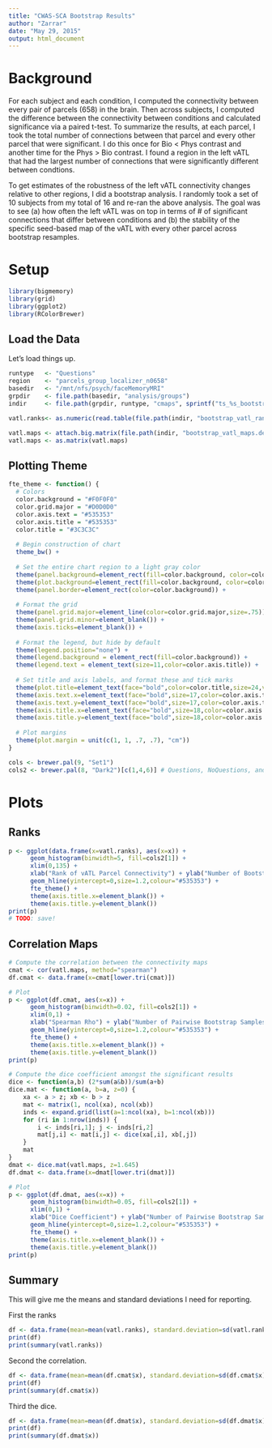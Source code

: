 ```yaml
---
title: "CWAS-SCA Bootstrap Results"
author: "Zarrar"
date: "May 29, 2015"
output: html_document
---
```


# Background

For each subject and each condition, I computed the connectivity between every pair of parcels (658) in the brain. Then across subjects, I computed the difference between the connectivity between conditions and calculated significance via a paired t-test. To summarize the results, at each parcel, I took the total number of connections between that parcel and every other parcel that were significant. I do this once for Bio < Phys contrast and another time for the Phys > Bio contrast. I found a region in the left vATL that had the largest number of connections that were significantly different between condtions.

To get estimates of the robustness of the left vATL connectivity changes relative to other regions, I did a bootstrap analysis. I randomly took a set of 10 subjects from my total of 16 and re-ran the above analysis. The goal was to see (a) how often the left vATL was on top in terms of # of significant connections that differ between conditions and (b) the stability of the specific seed-based map of the vATL with every other parcel across bootstrap resamples.

# Setup

```r
library(bigmemory)
library(grid)
library(ggplot2)
library(RColorBrewer)
```

## Load the Data

Let's load things up.

```r
runtype   <- "Questions"
region    <- "parcels_group_localizer_n0658"
basedir   <- "/mnt/nfs/psych/faceMemoryMRI"
grpdir    <- file.path(basedir, "analysis/groups")
indir     <- file.path(grpdir, runtype, "cmaps", sprintf("ts_%s_bootstrap+perms.sca", region))

vatl.ranks<- as.numeric(read.table(file.path(indir, "bootstrap_vatl_ranks.txt"))[,1])

vatl.maps <- attach.big.matrix(file.path(indir, "bootstrap_vatl_maps.desc")) # regions x resamps
vatl.maps <- as.matrix(vatl.maps)
```

## Plotting Theme

```r
fte_theme <- function() {
  # Colors
  color.background = "#F0F0F0"
  color.grid.major = "#D0D0D0"
  color.axis.text = "#535353"
  color.axis.title = "#535353"
  color.title = "#3C3C3C"
  
  # Begin construction of chart
  theme_bw() +
    
  # Set the entire chart region to a light gray color
  theme(panel.background=element_rect(fill=color.background, color=color.background)) +
  theme(plot.background=element_rect(fill=color.background, color=color.background)) +
  theme(panel.border=element_rect(color=color.background)) +
  
  # Format the grid
  theme(panel.grid.major=element_line(color=color.grid.major,size=.75)) +
  theme(panel.grid.minor=element_blank()) +
  theme(axis.ticks=element_blank()) +
  
  # Format the legend, but hide by default
  theme(legend.position="none") +
  theme(legend.background = element_rect(fill=color.background)) +
  theme(legend.text = element_text(size=11,color=color.axis.title)) +
  
  # Set title and axis labels, and format these and tick marks
  theme(plot.title=element_text(face="bold",color=color.title,size=24,vjust=2)) + #hjust=-0.08
  theme(axis.text.x=element_text(face="bold",size=17,color=color.axis.text)) +
  theme(axis.text.y=element_text(face="bold",size=17,color=color.axis.text)) +
  theme(axis.title.x=element_text(face="bold",size=18,color=color.axis.title, vjust=-.5)) +
  theme(axis.title.y=element_text(face="bold",size=18,color=color.axis.title, vjust=1.5)) +
  
  # Plot margins
  theme(plot.margin = unit(c(1, 1, .7, .7), "cm"))
}

cols <- brewer.pal(9, "Set1")
cols2 <- brewer.pal(8, "Dark2")[c(1,4,6)] # Questions, NoQuestions, and Overlap
```


# Plots

## Ranks

```r
p <- ggplot(data.frame(x=vatl.ranks), aes(x=x)) +
      geom_histogram(binwidth=5, fill=cols2[1]) + 
      xlim(0,135) + 
      xlab("Rank of vATL Parcel Connectivity") + ylab("Number of Bootstrap Samples") + 
      geom_hline(yintercept=0,size=1.2,colour="#535353") +
      fte_theme() + 
      theme(axis.title.x=element_blank()) + 
      theme(axis.title.y=element_blank())
print(p)
# TODO: save!  
```

## Correlation Maps

```r
# Compute the correlation between the connectivity maps
cmat <- cor(vatl.maps, method="spearman")
df.cmat <- data.frame(x=cmat[lower.tri(cmat)])

# Plot
p <- ggplot(df.cmat, aes(x=x)) +
      geom_histogram(binwidth=0.02, fill=cols2[1]) + 
      xlim(0,1) + 
      xlab("Spearman Rho") + ylab("Number of Pairwise Bootstrap Samples") + 
      geom_hline(yintercept=0,size=1.2,colour="#535353") +
      fte_theme() + 
      theme(axis.title.x=element_blank()) + 
      theme(axis.title.y=element_blank())
print(p)
```

```r
# Compute the dice coefficient amongst the significant results
dice <- function(a,b) (2*sum(a&b))/sum(a+b)
dice.mat <- function(a, b=a, z=0) {
    xa <- a > z; xb <- b > z
    mat <- matrix(1, ncol(xa), ncol(xb))
    inds <- expand.grid(list(a=1:ncol(xa), b=1:ncol(xb)))
    for (ri in 1:nrow(inds)) {
        i <- inds[ri,1]; j <- inds[ri,2]
        mat[j,i] <- mat[i,j] <- dice(xa[,i], xb[,j])
    }
    mat
}
dmat <- dice.mat(vatl.maps, z=1.645)
df.dmat <- data.frame(x=dmat[lower.tri(dmat)])

# Plot
p <- ggplot(df.dmat, aes(x=x)) +
      geom_histogram(binwidth=0.05, fill=cols2[1]) + 
      xlim(0,1) + 
      xlab("Dice Coefficient") + ylab("Number of Pairwise Bootstrap Samples") + 
      geom_hline(yintercept=0,size=1.2,colour="#535353") +
      fte_theme() + 
      theme(axis.title.x=element_blank()) + 
      theme(axis.title.y=element_blank())
print(p)
```



## Summary

This will give me the means and standard deviations I need for reporting. 

First the ranks

```r
df <- data.frame(mean=mean(vatl.ranks), standard.deviation=sd(vatl.ranks))
print(df)
print(summary(vatl.ranks))
```

Second the correlation.

```r
df <- data.frame(mean=mean(df.cmat$x), standard.deviation=sd(df.cmat$x))
print(df)
print(summary(df.cmat$x))
```

Third the dice.

```r
df <- data.frame(mean=mean(df.dmat$x), standard.deviation=sd(df.dmat$x))
print(df)
print(summary(df.dmat$x))
```
